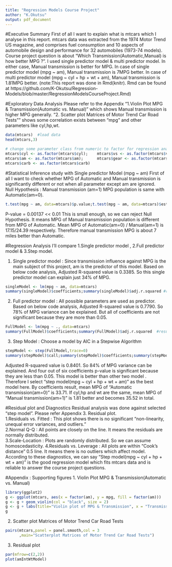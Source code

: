```yaml
---
title: "Regression Models Course Project"
author: "K.Okutsu"
output: pdf_document
---
```

#Executive Summary
First of all I want to explain what is mtcars which I analyse in this report. mtcars data was extracted from the 1974 Motor Trend US magazine, and comprises fuel consumption and 10 aspects of automobile design and performance for 32 automobiles (1973-74 models).  Course project question is about "Which Transmission(Automatic,Manual) is how better MPG ?". I used single predictor model & multi predictor model. In either case, Manual transmission is better for MPG.  In case of single predictor model (mpg ~ am), Manual transmission is 7MPG better. In case of multi predictor model (mpg ~ cyl + hp + wt + am), Manual transmission is 1.81MPG better. (note:This report was done in Rmd(knitr). Rmd can be found at https://github.com/K-Okutsu/Regression-Models/blob/master/RegressionModelsCourseProject.Rmd)                                    

#Exploratory Data Analysis
Please refer to the Appendix "1.Violin Plot MPG & Transmission(Automatic vs. Manual)" which  shows Manual transmission is higher MPG generally.  "2. Scatter plot Matrices of Motor Trend Car Road Tests"" shows some correlation exists between "mpg" and other parameters like cyl,hp,wt. 
```r
data(mtcars)  #load data
head(mtcars,3)
```
```r
# change some parameter class from numeric to factor for regression analysis
mtcars$cyl <- as.factor(mtcars$cyl);    mtcars$vs <- as.factor(mtcars$vs)
mtcars$am <- as.factor(mtcars$am);      mtcars$gear <- as.factor(mtcars$gear)
mtcars$carb <- as.factor(mtcars$carb)
```
#Statistical Inference study with Single predictor Model (mpg ~ am)
First of all I want to check whether MPG of Automatic and Manual transmission is significantly different or not when all parameter except am are ignored.               
Null Hypothesis : Manual transmission (am=1) MPG population is same with Automatic(am=0).
```r
t.test(mpg ~ am, data=mtcars)$p.value;t.test(mpg ~ am, data=mtcars)$estimate; #results=hide
```
P-value = 0.00137 << 0.01  This is small enough, so we can reject Null Hypothesis.  It means MPG of Manual transmission population is different from MPG of Automatic. Mean MPG of Automatic(am=0) / Manual(am=1) is 17.15/24.39 respectively.  Therefore manual transmission MPG is about 7 miles better than Automatic.

#Regression Analysis 
I'll compare  1.Single predictor model , 2.Full predictor model & 3.Step model.            

1. Single predictor model : Since transmission influence against MPG is the main subject of this project, am is the predictor of this model. Based on below code analysis, Adjusted R-squared value is 0.3385. So this single predictor model can explain just 34% of MPG.                                  
```r
singleModel <- lm(mpg ~ am, data=mtcars)
summary(singleModel)$coefficients;summary(singleModel)$adj.r.squared #results=hide
```
2. Full predictor model : All possible parameters are used as predictor.  Based on below code analysis, Adjusted R-squared value is 0.7790. So 78% of MPG variance can be explained. But all of coefficients are not significant because they are more than 0.05.     
```r
FullModel <- lm(mpg ~ ., data=mtcars)
summary(FullModel)$coefficients;summary(FullModel)$adj.r.squared  #results=hide
```
3. Step Model : Choose a model by AIC in a Stepwise Algorithm
```r
stepModel <- step(FullModel,trace=0)           
summary(stepModel)$call;summary(stepModel)$coefficients;summary(stepModel)$adj.r.squared

```
Adjusted R-squared value is 0.8401. So 84% of MPG variance can be explained.  And four out of six coefficients p-value is significant because they are less than 0.05.  This model is better than other two model .      
Therefore I select "step model(mpg ~ cyl + hp + wt + am)" as the best model here.
By coefficients result, mean MPG of "Automatic transmission(am=0)" is 33.71.  If cyl,hp and wt are the same, mean MPG of "Manual transmission(am=1)" is 1.81 better and becomes 35.52 in total. 

#Residual plot and Diagnostics
Residual analysis was done against selected "step model". Please refer Appendix 3. Residual plot.    
1.Residuals vs. Fitted : This plot shows there is no significant "non-linearity, unequal error variances, and outliers."       
2.Normal Q-Q : All points are closely on the line. It means the residuals are normally distributed.             
3.Scale-Location : Plots are randomly distributed. So we can assume homoscedasticity.
4.Residuals vs. Leverage : All plots are within "Cook's distance" 0.5 line.  It means there is no outliers which affect model.           
According to these diagnostics, we can say "Step model(mpg ~ cyl + hp + wt + am)" is the good regression model which fits mtcars data and is reliable to answer the course project questions. 

#Appendix : Supporting figures
1. Violin Plot MPG & Transmission(Automatic vs. Manual)
```r
library(ggplot2)
g <- ggplot(mtcars, aes(x = factor(am), y = mpg, fill = factor(am)))
g <- g + geom_violin(col = "black", size = 2)
g <- g + labs(title="Violin plot of MPG & Transmission", x = "Transmission (0 = Automatic, 1 = Manual)",y="MPG")
g
```
2. Scatter plot Matrices of Motor Trend Car Road Tests
```r
pairs(mtcars,panel = panel.smooth,col = 3 
      ,main="Scatterplot Matrices of Motor Trend Car Road Tests")
```
3. Residual plot
```r
par(mfrow=c(2,2))
plot(amIntWtModel)
```
